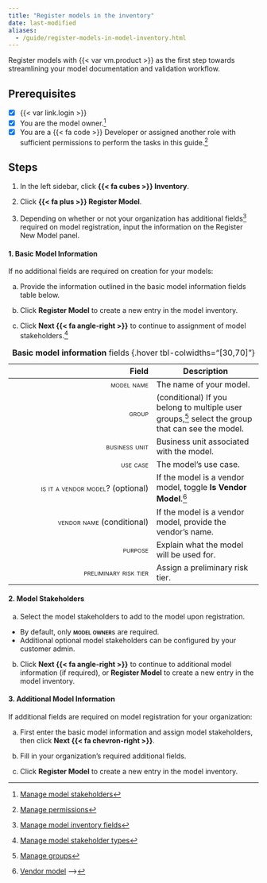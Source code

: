 ```yaml
---
title: "Register models in the inventory"
date: last-modified
aliases:
  - /guide/register-models-in-model-inventory.html
---
```


Register models with {{< var vm.product >}} as the first step towards streamlining your model documentation and validation workflow. 

::: {.attn}

## Prerequisites

- [x] {{< var link.login >}}
- [x] You are the model owner.[^1]
- [x] You are a [{{< fa code >}} Developer]{.bubble} or assigned another role with sufficient permissions to perform the tasks in this guide.[^2]

:::

## Steps

1. In the left sidebar, click **{{< fa cubes >}} Inventory**.

2. Click **{{< fa plus >}} Register Model**.

3. Depending on whether or not your organization has additional fields[^3] required on model registration, input the information on the Register New Model panel.

::: {.panel-tabset}

#### 1. Basic Model Information

If no additional fields are required on creation for your models:

a.  Provide the information outlined in the basic model information fields table below.

b. Click **Register Model** to create a new entry in the model inventory.

c. Click **Next {{< fa angle-right >}}** to continue to assignment of model stakeholders.[^4]

| Field | Description |
|---:|---|
| [model name]{.smallcaps} | The name of your model. |
| [group]{.smallcaps}  | (conditional) If you belong to multiple user groups,[^5] select the group that can see the model. |
| [business unit]{.smallcaps}  | Business unit associated with the model. |
| [use case]{.smallcaps}  | The model's use case. |
| [is it a vendor model]{.smallcaps}[?]{.smallercaps}  (optional) | If the model is a vendor model, toggle **Is Vendor Model**.[^6] |
| [vendor name]{.smallcaps}  (conditional) | If the model is a vendor model, provide the vendor's name. |
| [purpose]{.smallcaps}  | Explain what the model will be used for. |
| [preliminary risk tier]{.smallcaps}  | Assign a preliminary risk tier. |
: **Basic model information** fields {.hover tbl-colwidths="[30,70]"}

#### 2. Model Stakeholders

a. Select the model stakeholders to add to the model upon registration.

  - By default, only **[model owner]{.smallcaps}**s are required.
  - Additional optional model stakeholders can be configured by your customer admin.

b. Click **Next {{< fa angle-right >}}** to continue to additional model information (if required), or **Register Model** to create a new entry in the model inventory.

#### 3. Additional Model Information

If additional fields are required on model registration for your organization:

a. First enter the basic model information and assign model stakeholders, then click **Next {{< fa chevron-right >}}**.

b. Fill in your organization's required additional fields.

c. Click **Register Model** to create a new entry in the model inventory.

:::


<!-- FOOTNOTES -->

[^1]: [Manage model stakeholders](/guide/model-inventory/edit-model-inventory-fields.qmd#manage-model-stakeholders)

[^2]: [Manage permissions](/guide/configuration/manage-permissions.qmd)

[^3]: [Manage model inventory fields](manage-model-inventory-fields.qmd)

[^4]: [Manage model stakeholder types](/guide/configuration/manage-model-stakeholder-types.qmd)

[^5]: [Manage groups](/guide/configuration/manage-groups.qmd)

[^6]: [Vendor model](/about/glossary/glossary.qmd#vendor-model) -->
